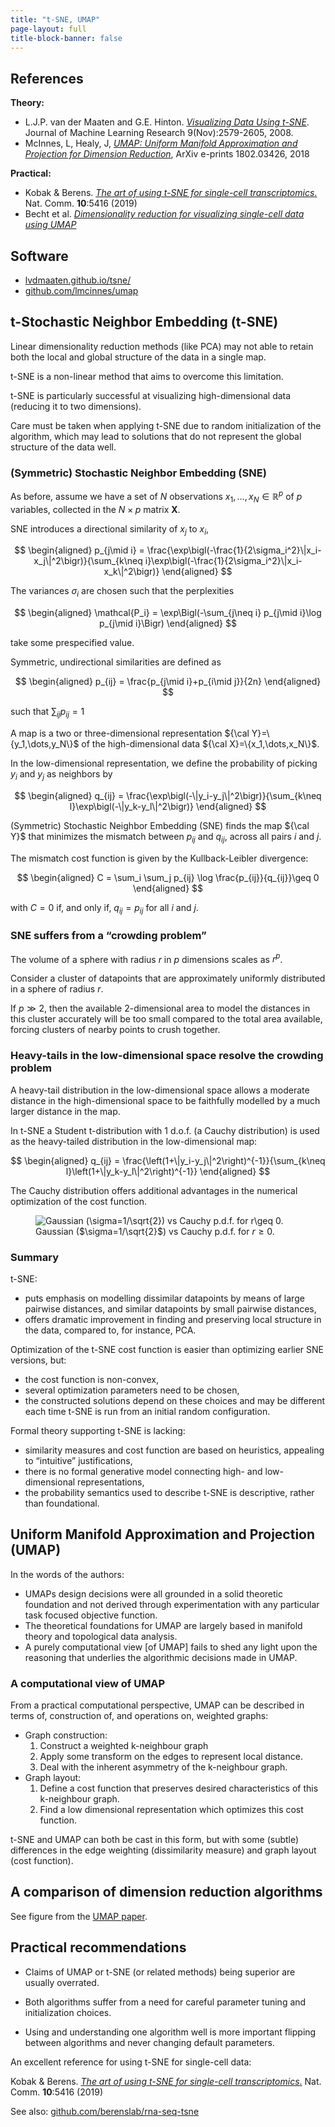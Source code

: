 ```yaml
---
title: "t-SNE, UMAP"
page-layout: full
title-block-banner: false
---
```



::: {.callout-tip}
## References

**Theory:**

- L.J.P. van der Maaten and G.E. Hinton. [*Visualizing Data Using t-SNE*](https://www.jmlr.org/papers/volume9/vandermaaten08a/vandermaaten08a.pdf). Journal of Machine Learning Research 9(Nov):2579-2605, 2008.
- McInnes, L, Healy, J, [*UMAP: Uniform Manifold Approximation and Projection for Dimension Reduction*](https://arxiv.org/abs/1802.03426), ArXiv e-prints 1802.03426, 2018

**Practical:**

- Kobak & Berens. [*The art of using t-SNE for single-cell transcriptomics*.](https://doi.org/10.1038/s41467-019-13056-x) Nat. Comm. **10**:5416 (2019)
- Becht et al. [*Dimensionality reduction for visualizing single-cell data using UMAP*](https://doi.org/10.1038/nbt.4314)

:::

::: {.callout-tip}
## Software

- [lvdmaaten.github.io/tsne/](https://lvdmaaten.github.io/tsne/)
- [github.com/lmcinnes/umap](https://github.com/lmcinnes/umap)

:::


 


## t-Stochastic Neighbor Embedding (t-SNE)

Linear dimensionality reduction methods (like PCA) may not able to retain both the local and global structure of the data in a single map.

t-SNE is a non-linear method that aims to overcome this limitation.

t-SNE is particularly successful at visualizing high-dimensional data (reducing it to two dimensions).

Care must be taken when applying t-SNE due to random initialization of the algorithm, which may lead to solutions that do not represent the global structure of the data well.

### (Symmetric) Stochastic Neighbor Embedding (SNE)

As before, assume we have a set of $N$ observations $x_1,\dots,x_N\in \mathbb{R}^p$ of $p$ variables, collected in the $N\times p$ matrix $\mathbf{X}$.

SNE introduces a directional similarity of $x_j$ to $x_i$,

$$
\begin{aligned}
    p_{j\mid i} = \frac{\exp\bigl(-\frac{1}{2\sigma_i^2}\|x_i-x_j\|^2\bigr)}{\sum_{k\neq i}\exp\bigl(-\frac{1}{2\sigma_i^2}\|x_i-x_k\|^2\bigr)}
\end{aligned}
$$

The variances $\sigma_i$ are chosen such that the perplexities
    
$$
\begin{aligned}
    \mathcal{P_i} = \exp\Bigl(-\sum_{j\neq i} p_{j\mid i}\log p_{j\mid i}\Bigr)
\end{aligned}
$$ 

take some prespecified value.

Symmetric, undirectional similarities are defined as

$$
\begin{aligned}
    p_{ij} = \frac{p_{j\mid i}+p_{i\mid j}}{2n}
\end{aligned}
$$ 

such that $\sum_{ij}p_{ij}=1$

A map is a two or three-dimensional representation ${\cal Y}=\{y_1,\dots,y_N\}$ of the high-dimensional data ${\cal X}=\{x_1,\dots,x_N\}$.

In the low-dimensional representation, we define the probability of picking $y_i$ and $y_j$ as neighbors by 

$$
\begin{aligned}
    q_{ij} = \frac{\exp\bigl(-\|y_i-y_j\|^2\bigr)}{\sum_{k\neq l}\exp\bigl(-\|y_k-y_l\|^2\bigr)}
\end{aligned}
$$

(Symmetric) Stochastic Neighbor Embedding (SNE) finds the map ${\cal Y}$ that minimizes the mismatch between $p_{ij}$ and $q_{ij}$, across all pairs $i$ and $j$.

The mismatch cost function is given by the Kullback-Leibler divergence: 

$$
\begin{aligned}
    C = \sum_i \sum_j p_{ij} \log \frac{p_{ij}}{q_{ij}}\geq 0
\end{aligned}
$$ 

with $C=0$ if, and only if, $q_{ij}=p_{ij}$ for all $i$ and $j$.

### SNE suffers from a "crowding problem"

The volume of a sphere with radius $r$ in $p$ dimensions scales as $r^p$.

Consider a cluster of datapoints that are approximately uniformly distributed in a sphere of radius $r$.

If $p\gg 2$, then the available 2-dimensional area to model the distances in this cluster accurately will be too small compared to the total area available, forcing clusters of nearby points to crush together.

### Heavy-tails in the low-dimensional space resolve the crowding problem

A heavy-tail distribution in the low-dimensional space allows a moderate distance in the high-dimensional space to be faithfully modelled by a much larger distance in the map.

In t-SNE a Student t-distribution with 1 d.o.f. (a Cauchy distribution) is used as the heavy-tailed distribution in the low-dimensional map: 

$$
\begin{aligned}
    q_{ij} = \frac{\left(1+\|y_i-y_j\|^2\right)^{-1}}{\sum_{k\neq l}\left(1+\|y_k-y_l\|^2\right)^{-1}}
\end{aligned}
$$

The Cauchy distribution offers additional advantages in the numerical optimization of the cost function.

![Gaussian ($\sigma=1/\sqrt{2}$) vs Cauchy p.d.f. for $r\geq 0$.](tSNE-gauss-cauchy.png)



### Summary

t-SNE:

- puts emphasis on modelling dissimilar datapoints by means of large pairwise distances, and similar datapoints by small pairwise distances,
- offers dramatic improvement in finding and preserving local structure in the data, compared to, for instance, PCA.

Optimization of the t-SNE cost function is easier than optimizing
earlier SNE versions, but:

- the cost function is non-convex,
- several optimization parameters need to be chosen,
- the constructed solutions depend on these choices and may be different each time t-SNE is run from an initial random configuration.

Formal theory supporting t-SNE is lacking:

- similarity measures and cost function are based on heuristics, appealing to "intuitive" justifications,
- there is no formal generative model connecting high- and low-dimensional representations,
- the probability semantics used to describe t-SNE is descriptive, rather than foundational.

## Uniform Manifold Approximation and Projection (UMAP)

In the words of the authors:

- UMAPs design decisions were all grounded in a solid theoretic foundation and not derived through experimentation with any particular task focused objective function.
- The theoretical foundations for UMAP are largely based in manifold theory and topological data analysis.
- A purely computational view \[of UMAP\] fails to shed any light upon the reasoning that underlies the algorithmic decisions made in UMAP.

### A computational view of UMAP

From a practical computational perspective, UMAP can be described in
terms of, construction of, and operations on, weighted graphs:

-   Graph construction:
    1.  Construct a weighted k-neighbour graph
    2.  Apply some transform on the edges to represent local distance.
    3.  Deal with the inherent asymmetry of the k-neighbour graph.\

-   Graph layout:
    1.  Define a cost function that preserves desired characteristics of   this k-neighbour graph.
    2.  Find a low dimensional representation which optimizes this cost function.

t-SNE and UMAP can both be cast in this form, but with some (subtle)
differences in the edge weighting (dissimilarity measure) and graph
layout (cost function).

## A comparison of dimension reduction algorithms


See figure from the [UMAP paper](https://arxiv.org/abs/1802.03426).



## Practical recommendations

- Claims of UMAP or t-SNE (or related methods) being superior are usually overrated.

- Both algorithms suffer from a need for careful parameter tuning and initialization choices.

- Using and understanding one algorithm well is more important flipping between algorithms and never changing default parameters.

An excellent reference for using t-SNE for single-cell data:

Kobak & Berens. [*The art of using t-SNE for single-cell transcriptomics*.](https://doi.org/10.1038/s41467-019-13056-x) Nat. Comm. **10**:5416 (2019)

See also: [github.com/berenslab/rna-seq-tsne](https://github.com/berenslab/rna-seq-tsne)